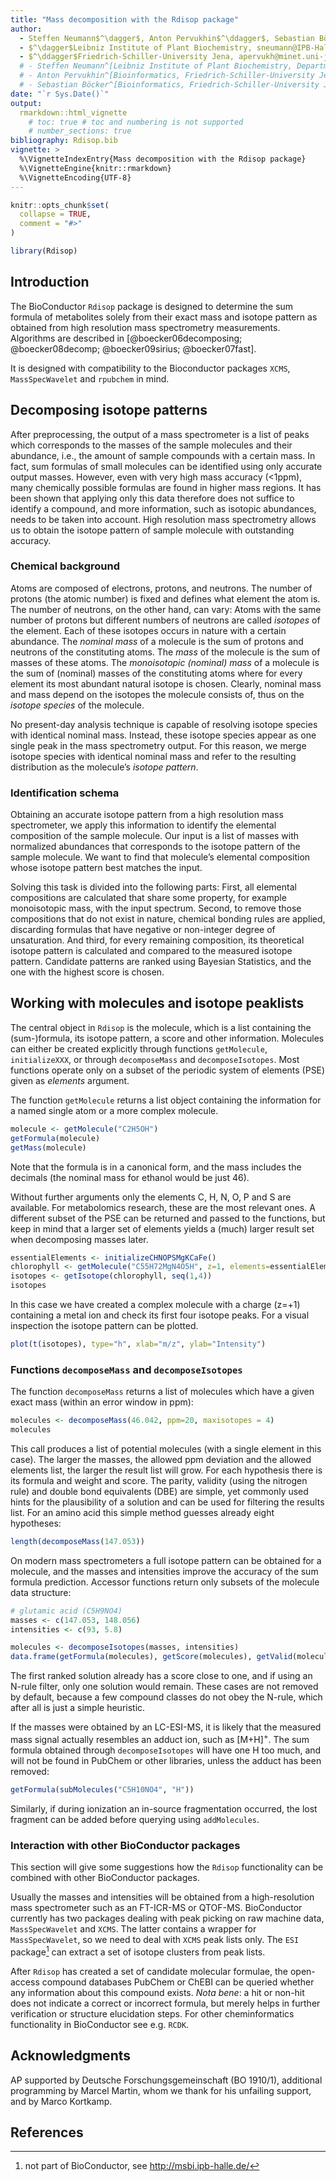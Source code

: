 ```yaml
---
title: "Mass decomposition with the Rdisop package"
author:
  - Steffen Neumann$^\dagger$, Anton Pervukhin$^\ddagger$, Sebastian Böcker$^\ddagger$
  - $^\dagger$Leibniz Institute of Plant Biochemistry, sneumann@IPB-Halle.DE
  - $^\ddagger$Friedrich-Schiller-University Jena, apervukh@minet.uni-jena.de, boecker@minet.uni-jena.de
  # - Steffen Neumann^[Leibniz Institute of Plant Biochemistry, Department of Stress and Developmental Biology, sneumann@IPB-Halle.DE]
  # - Anton Pervukhin^[Bioinformatics, Friedrich-Schiller-University Jena, apervukh@minet.uni-jena.de]
  # - Sebastian Böcker^[Bioinformatics, Friedrich-Schiller-University Jena, boecker@minet.uni-jena.de]
date: "`r Sys.Date()`"
output: 
  rmarkdown::html_vignette
    # toc: true # toc and numbering is not supported
    # number_sections: true
bibliography: Rdisop.bib
vignette: >
  %\VignetteIndexEntry{Mass decomposition with the Rdisop package}
  %\VignetteEngine{knitr::rmarkdown}
  %\VignetteEncoding{UTF-8}
---
```


```r
knitr::opts_chunk$set(
  collapse = TRUE,
  comment = "#>"
)
```

```r
library(Rdisop)
```

## Introduction

The BioConductor `Rdisop` package is designed to determine the sum formula of 
metabolites solely from their exact mass and isotope pattern as obtained from 
high resolution mass spectrometry measurements. Algorithms are described in 
[@boecker06decomposing; @boecker08decomp; @boecker09sirius; @boecker07fast].

It is designed with compatibility to the Bioconductor packages `XCMS`, 
`MassSpecWavelet` and `rpubchem` in mind.

## Decomposing isotope patterns

After preprocessing, the output of a mass spectrometer is a list of peaks which 
corresponds to the masses of the sample molecules and their abundance, i.e., the 
amount of sample compounds with a certain mass. In fact, sum formulas of small 
molecules can be identified using only accurate output masses. However, even 
with very high mass accuracy (<1ppm), many chemically possible formulas are 
found in higher mass regions. It has been shown that applying only this data
therefore does not suffice to identify a compound, and more information, such as 
isotopic abundances, needs to be taken into account. High resolution mass 
spectrometry allows us to obtain the isotope pattern of sample molecule with 
outstanding accuracy.

### Chemical background

Atoms are composed of electrons, protons, and neutrons. The number of protons 
(the atomic number) is fixed and defines what element the atom is. The number of 
neutrons, on the other hand, can vary: Atoms with the same number of protons but 
different numbers of neutrons are called *isotopes* of the element. Each of 
these isotopes occurs in nature with a certain abundance. The *nominal mass* of 
a molecule is the sum of protons and neutrons of the constituting atoms. The 
*mass* of the molecule is the sum of masses of these atoms. 
The *monoisotopic (nominal) mass* of a molecule is the sum of (nominal) masses 
of the constituting atoms where for every element its most abundant natural 
isotope is chosen. Clearly, nominal mass and mass depend on the isotopes the 
molecule consists of, thus on the *isotope species* of the molecule.

No present-day analysis technique is capable of resolving isotope species with 
identical nominal mass. Instead, these isotope species appear as one single peak 
in the mass spectrometry output. For this reason, we merge isotope species with 
identical nominal mass and refer to the resulting distribution as the molecule's 
*isotope pattern*.

### Identification schema

Obtaining an accurate isotope pattern from a high resolution mass spectrometer, 
we apply this information to identify the elemental composition of the sample 
molecule. Our input is a list of masses with normalized abundances that 
corresponds to the isotope pattern of the sample molecule. We want to find that 
molecule's elemental composition whose isotope pattern best matches the input. 

Solving this task is divided into the following parts: First, all elemental 
compositions are calculated that share some property, for example monoisotopic 
mass, with the input spectrum. Second, to remove those compositions that do not 
exist in nature, chemical bonding rules are applied, discarding formulas that 
have negative or non-integer degree of unsaturation. And third, for every 
remaining composition, its theoretical isotope pattern is calculated and 
compared to the measured isotope pattern. Candidate patterns are ranked using
Bayesian Statistics, and the one with the highest score is chosen.

## Working with molecules and isotope peaklists

The central object in `Rdisop` is the molecule, which is a list containing the 
(sum-)formula, its isotope pattern, a score and other information. Molecules can 
either be created explicitly through functions `getMolecule`, `initializeXXX`, 
or through `decomposeMass` and `decomposeIsotopes`. Most functions operate only 
on a subset of the periodic system of elements (PSE) given as *elements* 
argument.

\subsection{Handling of Molecules}

The function `getMolecule` returns a list object containing the information for 
a named single atom or a more complex molecule.

```r
molecule <- getMolecule("C2H5OH")
getFormula(molecule)
getMass(molecule)
```

Note that the formula is in a canonical form, and the mass includes the decimals 
(the nominal mass for ethanol would be just 46).

Without further arguments only the elements C, H, N, O, P and S are available. 
For metabolomics research, these are the most relevant ones. A different subset 
of the PSE can be returned and passed to the functions, but keep in mind that a 
larger set of elements yields a (much) larger result set when decomposing masses 
later.

```r
essentialElements <- initializeCHNOPSMgKCaFe()
chlorophyll <- getMolecule("C55H72MgN4O5H", z=1, elements=essentialElements)
isotopes <- getIsotope(chlorophyll, seq(1,4))
isotopes
```

In this case we have created a complex molecule with a charge (z=+1) containing 
a metal ion and check its first four isotope peaks. For a visual inspection the 
isotope pattern can be plotted.

```r
plot(t(isotopes), type="h", xlab="m/z", ylab="Intensity")
```

### Functions `decomposeMass` and `decomposeIsotopes`

The function `decomposeMass` returns a list of molecules which have a given 
exact mass (within an error window in ppm):

```r
molecules <- decomposeMass(46.042, ppm=20, maxisotopes = 4)
molecules
```

This call produces a list of potential molecules (with a single element in this 
case). The larger the masses, the allowed ppm deviation and the allowed elements 
list, the larger the result list will grow. For each hypothesis there is its 
formula and weight and score. The parity, validity (using the nitrogen rule) and 
double bond equivalents (DBE) are simple, yet commonly used hints for the 
plausibility of a solution and can be used for filtering the results list. For 
an amino acid this simple method guesses already eight hypotheses:

```r
length(decomposeMass(147.053))
```

On modern mass spectrometers a full isotope pattern can be obtained for a 
molecule, and the masses and intensities improve the accuracy of the sum formula 
prediction. Accessor functions return only subsets of the molecule data 
structure:

```r
# glutamic acid (C5H9NO4)
masses <- c(147.053, 148.056)
intensities <- c(93, 5.8)

molecules <- decomposeIsotopes(masses, intensities)
data.frame(getFormula(molecules), getScore(molecules), getValid(molecules))
```

The first ranked solution already has a score close to one, and if using an 
N-rule filter, only one solution would remain. These cases are not removed by 
default, because a few compound classes do not obey the N-rule, which after all 
is just a simple heuristic.

If the masses were obtained by an LC-ESI-MS, it is likely that the measured mass 
signal actually resembles an adduct ion, such as [M+H]^+^. The sum formula 
obtained through `decomposeIsotopes` will have one H too much, and will not be 
found in PubChem or other libraries, unless the adduct has been removed:

```r
getFormula(subMolecules("C5H10NO4", "H"))
```

Similarly, if during ionization an in-source fragmentation occurred, the lost 
fragment can be added before querying using `addMolecules`.

### Interaction with other BioConductor packages

This section will give some suggestions how the `Rdisop` functionality can be 
combined with other BioConductor packages.

Usually the masses and intensities will be obtained from a high-resolution mass 
spectrometer such as an FT-ICR-MS or QTOF-MS. BioConductor currently has two 
packages dealing with peak picking on raw machine data, `MassSpecWavelet` and 
`XCMS`. The latter contains a wrapper for `MassSpecWavelet`, so we need to deal 
with `XCMS` peak lists only. The `ESI` package^[not part of BioConductor, see 
[http://msbi.ipb-halle.de/](http://msbi.ipb-halle.de/)] can extract a set of 
isotope clusters from peak lists.

After `Rdisop` has created a set of candidate molecular formulae, the 
open-access compound databases PubChem or ChEBI can be queried whether any 
information about this compound exists. *Nota bene*: a hit or non-hit does not 
indicate a correct or incorrect formula, but merely helps in further 
verification or structure elucidation steps. For other cheminformatics 
functionality in BioConductor see e.g. `RCDK`.

## Acknowledgments

AP supported by Deutsche Forschungsgemeinschaft (BO 1910/1), additional 
programming by Marcel Martin, whom we thank for his unfailing support, and by 
Marco Kortkamp.

## References

<div id="refs"></div>